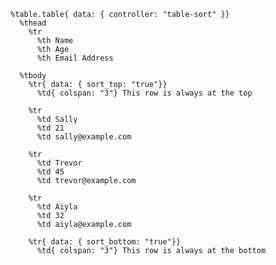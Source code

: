 ```haml
%table.table{ data: { controller: "table-sort" }}
  %thead
    %tr
      %th Name
      %th Age
      %th Email Address

  %tbody
    %tr{ data: { sort_top: "true"}}
      %td{ colspan: "3"} This row is always at the top

    %tr
      %td Sally
      %td 21
      %td sally@example.com

    %tr
      %td Trevor
      %td 45
      %td trevor@example.com

    %tr
      %td Aiyla
      %td 32
      %td aiyla@example.com

    %tr{ data: { sort_bottom: "true"}}
      %td{ colspan: "3"} This row is always at the bottom

```